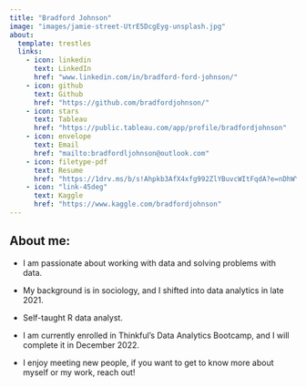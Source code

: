 ```yaml
---
title: "Bradford Johnson"
image: "images/jamie-street-UtrE5DcgEyg-unsplash.jpg"
about:
  template: trestles
  links:
    - icon: linkedin
      text: LinkedIn
      href: "www.linkedin.com/in/bradford-ford-johnson/"
    - icon: github
      text: Github
      href: "https://github.com/bradfordjohnson/"
    - icon: stars
      text: Tableau
      href: "https://public.tableau.com/app/profile/bradfordjohnson"
    - icon: envelope
      text: Email
      href: "mailto:bradfordljohnson@outlook.com"
    - icon: filetype-pdf
      text: Resume
      href: "https://1drv.ms/b/s!Ahpkb3AfX4xfg992ZlYBuvcWItFqdA?e=nDhWYC"
    - icon: "link-45deg"
      text: Kaggle
      href: "https://www.kaggle.com/bradfordjohnson"
---
```


## About me:

-   I am passionate about working with data and solving problems with data.

-   My background is in sociology, and I shifted into data analytics in late 2021.

-   Self-taught R data analyst.

-   I am currently enrolled in Thinkful's Data Analytics Bootcamp, and I will complete it in December 2022.

-   I enjoy meeting new people, if you want to get to know more about myself or my work, reach out!